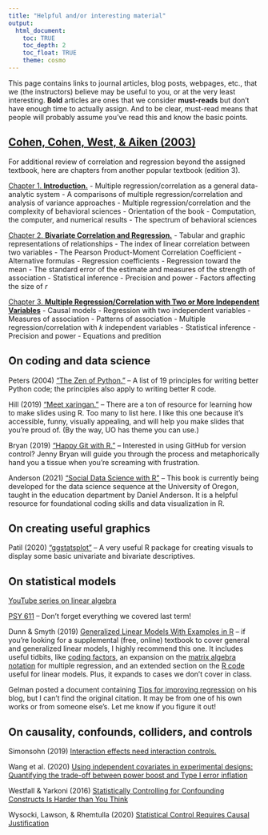 ```yaml
---
title: "Helpful and/or interesting material"
output: 
  html_document:
    toc: TRUE
    toc_depth: 2
    toc_float: TRUE
    theme: cosmo
---
```


This page contains links to journal articles, blog posts, webpages, etc., that we (the instructors) believe may be useful to you, or at the very least interesting. **Bold** articles are ones that we consider **must-reads** but don't have enough time to actually assign. And to be clear, must-read means that people will probably assume you've read this and know the basic points.  

## [Cohen, Cohen, West, & Aiken (2003)](https://psycnet.apa.org/record/2002-18109-000)

For additional review of correlation and regression beyond the assigned textbook, here are chapters from another popular textbook (edition 3).

[Chapter 1. **Introduction.**](readings/CCWA_ch1.pdf) 
  - Multiple regression/correlation as a general data-analytic system
  - A comparisons of multiple regression/correlation and analysis of variance approaches
  - Multiple regression/correlation and the complexity of behavioral sciences
  - Orientation of the book
  - Computation, the computer, and numerical results
  - The spectrum of behavioral sciences
  
[Chapter 2. **Bivariate Correlation and Regression.**](readings/CCWA_ch2.pdf) 
  - Tabular and graphic representations of relationships
  - The index of linear correlation between two variables
  - The Pearson Product-Moment Correlation Coefficient
  - Alternative formulas
  - Regression coefficients
  - Regression toward the mean
  - The standard error of the estimate and measures of the strength of association
  - Statistical inference
  - Precision and power
  - Factors affecting the size of _r_
  
[Chapter 3. **Multiple Regression/Correlation with Two or More Independent Variables**](readings/CCWA_ch3.pdf) 
  - Causal models
  - Regression with two independent variables
  - Measures of association 
  - Patterns of association
  - Multiple regression/correlation with _k_ independent variables
  - Statistical inference
  - Precision and power
  - Equations and predition
  

## On coding and data science

Peters (2004) ["The Zen of Python."](https://www.python.org/dev/peps/pep-0020/) -- A list of 19 principles for writing better Python code; the principles also apply to writing better R code. 

Hill (2019) ["Meet xaringan."](https://arm.rbind.io/slides/xaringan.html#1) -- There are a ton of resource for learning how to make slides using R. Too many to list here. I like this one because it's accessible, funny, visually appealing, and will help you make slides that you're proud of. (By the way, UO has theme you can use.)

Bryan (2019) ["Happy Git with R."](https://happygitwithr.com) -- Interested in using GitHub for version control? Jenny Bryan will guide you through the process and metaphorically hand you a tissue when you're screaming with frustration.

Anderson (2021) ["Social Data Science with R"](https://www.sds.pub/index.html) -- This book is currently being developed for the data science sequence at the University of Oregon, taught in the education department by Daniel Anderson. It is a helpful resource for foundational coding skills and data visualization in R. 

## On creating useful graphics

Patil (2020) ["ggstatsplot"](https://indrajeetpatil.github.io/ggstatsplot/index.html) -- A very useful R package for creating visuals to display some basic univariate and bivariate descriptives. 

## On statistical models

[YouTube series on linear algebra](https://www.youtube.com/playlist?list=PLZHQObOWTQDPD3MizzM2xVFitgF8hE_ab)

[PSY 611](https://uopsych.github.io/psy611/) -- Don't forget everything we covered last term!

Dunn & Smyth (2019) [Generalized Linear Models With Examples in R](https://link.springer.com/book/10.1007/978-1-4419-0118-7) -- if you're looking for a supplemental (free, online) textbook to cover general and generalized linear models, I highly recommend this one. It includes useful tidbits, like [coding factors](https://link.springer.com/chapter/10.1007/978-1-4419-0118-7_1#Sec4), an expansion on the [matrix algebra notation](https://link.springer.com/chapter/10.1007/978-1-4419-0118-7_2#Sec13) for multiple regression, and an extended section on the [R code](https://link.springer.com/chapter/10.1007/978-1-4419-0118-7_2#Sec39) useful for linear models. Plus, it expands to cases we don't cover in class. 

Gelman posted a document containing [Tips for improving regression](https://statmodeling.stat.columbia.edu/wp-content/uploads/2020/07/raos_tips.pdf) on his blog, but I can't find the original citation. It may be from one of his own works or from someone else's. Let me know if you figure it out!

## On causality, confounds, colliders, and controls

Simonsohn (2019) [Interaction effects need interaction controls.](http://datacolada.org/80)

Wang et al. (2020) [Using independent covariates in experimental designs: Quantifying the trade-off between power boost and Type I error inflation](readings/wang_2020.pdf)

Westfall & Yarkoni (2016) [Statistically Controlling for Confounding Constructs Is Harder than You Think](https://journals.plos.org/plosone/article?id=10.1371/journal.pone.0152719)

Wysocki, Lawson, & Rhemtulla (2020) [Statistical Control Requires Causal Justification](https://psyarxiv.com/j9vw4)



